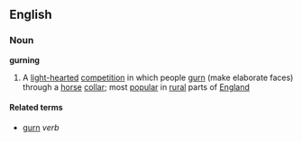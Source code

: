 ==English==
===Noun===
'''gurning'''

#A [[light-hearted]] [[competition]] in which people [[gurn]] (make elaborate faces) through a [[horse]] [[collar]]; most [[popular]] in [[rural]] parts of [[England]]

====Related terms====
*[[gurn]] ''verb''